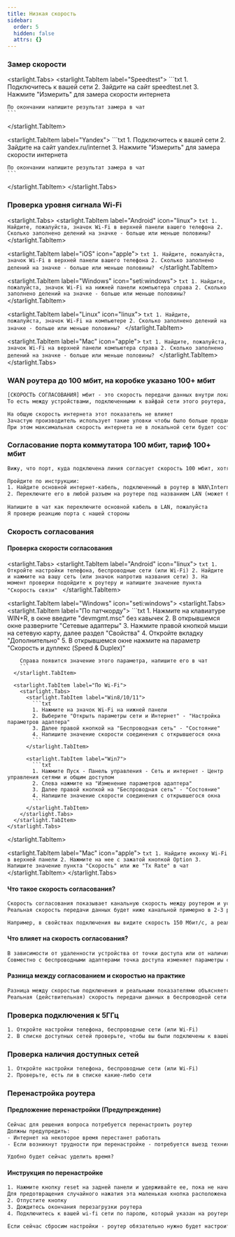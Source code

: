 ```yaml
---
title: Низкая скорость
sidebar:
  order: 5
  hidden: false
  attrs: {}
---
```

### Замер скорости

<starlight.Tabs>
  <starlight.TabItem label="Speedtest">
    ```txt
    1. Подключитесь к вашей сети
    2. Зайдите на сайт speedtest.net
    3. Нажмите "Измерить" для замера скорости интернета

    По окончании напишите результат замера в чат
    ```
  </starlight.TabItem>

  <starlight.TabItem label="Yandex">
    ```txt
    1. Подключитесь к вашей сети
    2. Зайдите на сайт yandex.ru/internet
    3. Нажмите "Измерить" для замера скорости интернета

    По окончании напишите результат замера в чат
    ```
  </starlight.TabItem>
</starlight.Tabs>

### Проверка уровня сигнала Wi-Fi

<starlight.Tabs>
  <starlight.TabItem label="Android" icon="linux">
    ```txt
    1. Найдите, пожалуйста, значок Wi-Fi в верхней панели вашего телефона
    2. Сколько заполнено делений на значке - больше или меньше половины?
    ```
  </starlight.TabItem>

  <starlight.TabItem label="iOS" icon="apple">
    ```txt
    1. Найдите, пожалуйста, значок Wi-Fi в верхней панели вашего телефона
    2. Сколько заполнено делений на значке - больше или меньше половины?
    ```
  </starlight.TabItem>

  <starlight.TabItem label="Windows" icon="seti:windows">
    ```txt
    1. Найдите, пожалуйста, значок Wi-Fi на нижней панели компьютера справа
    2. Сколько заполнено делений на значке - больше или меньше половины?
    ```
  </starlight.TabItem>

  <starlight.TabItem label="Linux" icon="linux">
    ```txt
    1. Найдите, пожалуйста, значок Wi-Fi на компьютере
    2. Сколько заполнено делений на значке - больше или меньше половины?
    ```
  </starlight.TabItem>

  <starlight.TabItem label="Mac" icon="apple">
    ```txt
    1. Найдите, пожалуйста, значок Wi-Fi на верхней панели компьютера справа
    2. Сколько заполнено делений на значке - больше или меньше половины?
    ```
  </starlight.TabItem>
</starlight.Tabs>

### WAN роутера до 100 мбит, на коробке указано 100+ мбит

```txt "[СКОРОСТЬ
[СКОРОСТЬ СОГЛАСОВАНИЯ] мбит - это скорость передачи данных внутри локальной сети
То есть между устройствами, подключенными к вайфай сети этого роутера, вы сможете передавать данные со скоростью до 300 мбит

На общую скорость интернета этот показатель не влияет
Зачастую производитель использует такие уловки чтобы было больше продаж
При этом максимальная скорость интернета не в локальной сети будет составлять 100мбит
```

### Согласование порта коммутатора 100 мбит, тариф 100+ мбит

```txt
Вижу, что порт, куда подключена линия согласует скорость 100 мбит, хотя должен 1000 мбит

Пройдите по инструкции:
1. Найдите основной интернет-кабель, подключенный в роутер в WAN\Internet разъем
2. Переключите его в любой разъем на роутере под названием LAN (может быть обозначен цифрами 1,2,3,4)
 
Напишите в чат как переключите основной кабель в LAN, пожалуйста
Я проверю реакцию порта с нашей стороны
```

### Скорость согласования

#### Проверка скорости согласования

<starlight.Tabs>
  <starlight.TabItem label="Android" icon="linux">
    ```txt
    1. Откройте настройки телефона, беспроводные сети (или Wi-Fi)
    2. Найдите и нажмите на вашу сеть (или значок напротив названия сети)
    3. На момент проверки подойдите к роутеру и напишите значение пункта "Скорость связи"
    ```
  </starlight.TabItem>

  <starlight.TabItem label="Windows" icon="seti:windows">
    <starlight.Tabs>
      <starlight.TabItem label="По патчкорду">
        ```txt
        1. Нажмите на клавиатуре WIN+R, в окне введите "devmgmt.msc" без кавычек
        2. В открывшемся окне разверните "Сетевые адаптеры"
        3. Нажмите правой кнопкой мыши на сетевую карту, далее раздел "Свойства"
        4. Откройте вкладку "Дополнительно"
        5. В открывшемся окне нажмите на параметр "Скорость и дуплекс (Speed & Duplex)"

        Справа появится значение этого параметра, напишите его в чат
        ```
      </starlight.TabItem>

      <starlight.TabItem label="По Wi-Fi">
        <starlight.Tabs>
          <starlight.TabItem label="Win8/10/11">
            ```txt
            1. Нажмите на значок Wi-Fi на нижней панели
            2. Выберите "Открыть параметры сети и Интернет" - "Настройка параметров адаптера"
            3. Далее правой кнопкой на "Беспроводная сеть" - "Состояние"
            4. Напишите значение скорости соединения с открывшегося окна
            ```
          </starlight.TabItem>

          <starlight.TabItem label="Win7">
            ```txt
            1. Нажмите Пуск - Панель управления - Сеть и интернет - Центр управления сетями и общим доступом
            2. Слева нажмите на "Изменение параметров адаптера"
            3. Далее правой кнопкой на "Беспроводная сеть" - "Состояние"
            4. Напишите значение скорости соединения с открывшегося окна
            ```
          </starlight.TabItem>
        </starlight.Tabs>
      </starlight.TabItem>
    </starlight.Tabs>
  </starlight.TabItem>

  <starlight.TabItem label="Mac" icon="apple">
    ```txt
    1. Найдите иконку Wi-Fi в верхней панели
    2. Нажмите на нее с зажатой кнопкой Option
    3. Напишите значение пункта "Скорость" или же "Tx Rate" в чат
    ```
  </starlight.TabItem>
</starlight.Tabs>

#### Что такое скорость согласования?

```txt
Скорость согласования показывает канальную скорость между роутером и устройством, т.е. скорость подключения на физическом уровне
Реальная скорость передачи данных будет ниже канальной примерно в 2-3 раза

Например, в свойствах подключения вы видите скорость 150 Мбит/с, а реальная скорость передачи данных будет составлять около 60 — 70 Мбит/с
```

#### Что влияет на скорость согласования?

```txt
В зависимости от удаленности устройства от точки доступа или от наличия различных помех и препятствий будет изменяться теоретическая и, как следствие, реальная скорость передачи данных
Совместно с беспроводными адаптерами точка доступа изменяет параметры сигнала в зависимости от условий в радиоэфире (расстояние, наличие препятствий и помех, зашумленности радиоэфира и прочих факторов)
```

#### Разница между согласованием и скоростью на практике

```txt
Разница между скоростью подключения и реальными показателями объясняется прежде всего большим объемом служебных данных, потерями сетевых пакетов в беспроводной среде и затратами на повторную передачу
Реальная (действительная) скорость передачи данных в беспроводной сети зависит от настроек точки доступа, вашего оборудования, числа одновременно подключенных к ней устройств, препятствий на пути прохождения сигнала, наличия других беспроводных сетей и радиопомех в частотном диапазоне, в котором работает сеть, и других факторов
```

### Проверка подключения к 5ГГц

```txt
1. Откройте настройки телефона, беспроводные сети (или Wi-Fi)
2. В списке доступных сетей проверьте, чтобы вы были подключены к вашей сети с припиской 5G
```

### Проверка наличия доступных сетей

```txt
1. Откройте настройки телефона, беспроводные сети (или Wi-Fi)
2. Проверьте, есть ли в списке какие-либо сети
```

### Перенастройка роутера

#### Предложение перенастройки (Предупреждение)

```txt
Сейчас для решения вопроса потребуется перенастроить роутер
Должны предупредить:
- Интернет на некоторое время перестанет работать
- Если возникнут трудности при перенастройке - потребуется выезд техника

Удобно будет сейчас уделить время?
```

#### Инструкция по перенастройке

```txt
1. Нажмите кнопку reset на задней панели и удерживайте ее, пока не начнут мигать индикаторы. Это занимает около 10 секунд
Для предотвращения случайного нажатия эта маленькая кнопка расположена в углублении. Нажмите на нее с помощью стержня ручки, скрепки или зубочистки
2. Отпустите кнопку
3. Дождитесь окончания перезагрузки роутера
4. Подключитесь к вашей wi-fi сети по паролю, который указан на роутере

Если сейчас сбросим настройки - роутер обязательно нужно будет настроить заново, чтобы интернет появился
```
